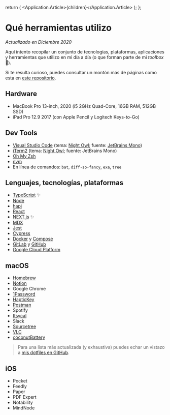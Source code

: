 
  return (
    <Application theme={Theme.Light}>
      <Application.Article>{children}</Application.Article>
    </Application>
  );
};

# Qué herramientas utilizo

_Actualizado en Diciembre 2020_

Aquí intento recopilar un conjunto de tecnologías, plataformas, aplicaciones y herramientas que utilizo en mi día a día
(o que forman parte de mi _toolbox_ 🙂).

Si te resulta curioso, puedes consultar un montón más de páginas como esta en
[este repositorio](https://github.com/wesbos/awesome-uses).

## Hardware

- MacBook Pro 13-inch, 2020 (i5 2GHz Quad-Core, 16GB RAM, 512GB SSD)
- iPad Pro 12.9 2017 (con Apple Pencil y Logitech Keys-to-Go)

## Dev Tools

- [Visual Studio Code][vscode] (tema: [Night Owl][nightowl]; fuente: [JetBrains Mono][mono])
- [iTerm2][iterm] (tema: [Night Owl][iterm-nightowl]; fuente: JetBrains Mono)
- [Oh My Zsh][ohmyzsh]
- [nvm][nvm]
- En línea de comandos: `bat`, `diff-so-fancy`, `exa`, `tree`

## Lenguajes, tecnologías, plataformas

- [TypeScript](https://www.typescriptlang.org/) ✨
- [Node](https://nodejs.org/en/)
- [hapi](https://hapi.dev/)
- [React](https://reactjs.org/)
- [NEXT.js](https://nextjs.org/) ✨
- [MDX](https://mdxjs.com/)
- [Jest](https://jestjs.io/)
- [Cypress](https://www.cypress.io/)
- [Docker](https://www.docker.com/products/docker-desktop) y [Compose](https://docs.docker.com/compose/)
- [GitLab](https://about.gitlab.com) y [GitHub](https://github.com/)
- [Google Cloud Platform](https://cloud.google.com/)

## macOS

- [Homebrew][homebrew]
- [Notion](https://www.notion.so/)
- Google Chrome
- [1Password](https://1password.com/)
- [HapticKey](https://github.com/niw/HapticKey)
- [Postman](https://www.postman.com/)
- Spotify
- [Itsycal](https://www.mowglii.com/itsycal/)
- Slack
- [Sourcetree](https://www.sourcetreeapp.com/)
- [VLC](https://www.videolan.org/vlc/index.html)
- [coconutBattery](https://www.coconut-flavour.com/coconutbattery/)

> Para una lista más actualizada (y exhaustiva) puedes echar un vistazo a
> [mis dotfiles en GitHub](https://github.com/sergioalvz/.dotfiles).

## iOS

- Pocket
- Feedly
- Paper
- PDF Expert
- Notability
- MindNode

[vscode]: https://code.visualstudio.com/
[nightowl]: https://marketplace.visualstudio.com/items?itemName=sdras.night-owl
[mono]: https://www.jetbrains.com/lp/mono/
[iterm]: https://www.iterm2.com/
[iterm-nightowl]: https://github.com/jsit/night-owl-iterm2-theme
[homebrew]: https://brew.sh/
[ohmyzsh]: https://github.com/ohmyzsh/ohmyzsh
[nvm]: https://github.com/nvm-sh/nvm
